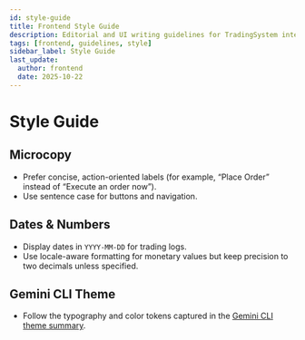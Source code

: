 ```yaml
---
id: style-guide
title: Frontend Style Guide
description: Editorial and UI writing guidelines for TradingSystem interfaces.
tags: [frontend, guidelines, style]
sidebar_label: Style Guide
last_update:
  author: frontend
  date: 2025-10-22
---
```


# Style Guide

## Microcopy

- Prefer concise, action-oriented labels (for example, “Place Order” instead of “Execute an order now”).
- Use sentence case for buttons and navigation.

## Dates & Numbers

- Display dates in `YYYY-MM-DD` for trading logs.
- Use locale-aware formatting for monetary values but keep precision to two decimals unless specified.

## Gemini CLI Theme

- Follow the typography and color tokens captured in the [Gemini CLI theme summary](../GEMINI-CLI-THEME-EXECUTIVE-SUMMARY.md).
